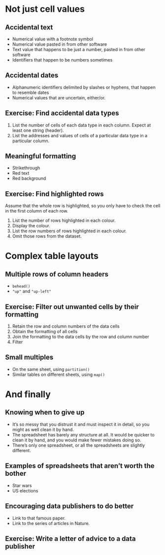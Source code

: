 # Not just cell values

## Accidental text

* Numerical value with a footnote symbol
* Numerical value pasted in from other software
* Text value that happens to be just a number, pasted in from other software
* Identifiers that happen to be numbers sometimes

## Accidental dates

* Alphanumeric identifiers delimited by slashes or hyphens, that happen to
  resemble dates
* Numerical values that are uncertain, either/or.

## Exercise: Find accidental data types

1. List the number of cells of each data type in each column.  Expect at least
   one string (header).
1. List the addresses and values of cells of a particular data type in a
   particular column.

## Meaningful formatting

* Strikethrough
* Red text
* Red background

## Exercise: Find highlighted rows

Assume that the whole row is highlighted, so you only have to check the cell in
the first column of each row.

1. List the number of rows highlighted in each colour.
1. Display the colour.
1. List the row numbers of rows highlighted in each colour.
1. Omit those rows from the dataset.

# Complex table layouts

## Multiple rows of column headers

* `behead()`
* `"up"` and `"up-left"`

## Exercise: Filter out unwanted cells by their formatting

1. Retain the row and column numbers of the data cells
1. Obtain the formatting of all cells
1. Join the formatting to the data cells by the row and column number
1. Filter

## Small multiples

* On the same sheet, using `partition()`
* Similar tables on different sheets, using `map()`

# And finally

## Knowing when to give up

* It's so messy that you distrust it and must inspect it in detail, so you might
  as well clean it by hand.
* The spreadsheet has barely any structure at all.  It would be quicker to clean
  it by hand, and you would make fewer mistakes doing so.
* There's only one spreadsheet, or all the spreadsheets are slightly different.

## Examples of spreadsheets that aren't worth the bother

* Star wars
* US elections

## Encouraging data publishers to do better

* Link to that famous paper.
* Link to the series of articles in Nature.

## Exercise: Write a letter of advice to a data publisher

